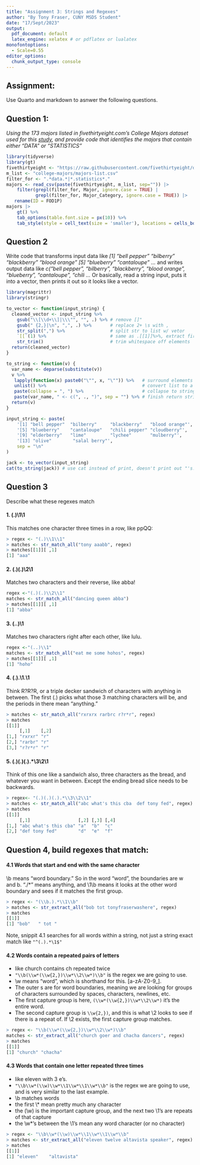 ```yaml
---
title: "Assignment 3: Strings and Regexes"
author: "By Tony Fraser, CUNY MSDS Student"
date: "17/Sept/2023"
output:
  pdf_document: default
  latex_engine: xelatex # or pdflatex or lualatex
monofontoptions: 
  - Scale=0.55
editor_options: 
  chunk_output_type: console
---
```

##  Assignment:
Use Quarto and markdown to asnwer the following questions.

## Question 1:
_Using the 173 majors listed in fivethirtyeight.com’s College Majors dataset used for this [study](https://fivethirtyeight.com/features/the-economic-guide-to-picking-a-college-major), and provide code that identifies the majors that contain either "DATA" or "STATISTICS"_

```r
library(tidyverse)
library(gt)
fivethirtyeight <- "https://raw.githubusercontent.com/fivethirtyeight/data/master/"
m_list <- "college-majors/majors-list.csv"
filter_for <- ".*data.*|*.statistics*."
majors <- read_csv(paste(fivethirtyeight, m_list, sep="")) |> 
    filter(grepl(filter_for, Major, ignore.case = TRUE) | 
           grepl(filter_for, Major_Category, ignore.case = TRUE)) |>
   rename(ID = FOD1P)
majors |> 
    gt() %>%
    tab_options(table.font.size = px(10)) %>% 
    tab_style(style = cell_text(size = 'smaller'), locations = cells_body())
```
\newpage
## Question 2
Write code that transforms input data like 
_[1] "bell pepper"  "bilberry"     "blackberry"   "blood orange"
[5] "blueberry"    "cantaloupe" ... _ and writes output data like _
c("bell pepper", "bilberry", "blackberry", "blood orange", 
"blueberry", "cantaloupe", "chili ..._ Or basically, read a string input, puts it into a vector, then prints it out so it looks like a vector.


```r
library(magrittr)
library(stringr)

to_vector <- function(input_string) {
  cleaned_vector <- input_string %>%
    gsub("\\[\\d+\\]|\\\"", "", .) %>% # remove []"
    gsub(" {2,}|\n", ",", .) %>%       # replace 2+ \s with ,
    str_split(",") %>%                 # split str to list w/ vetor
    `[[`(1) %>%                        # same as .[[1]]%>%, extract first element
    str_trim()                         # trim whitespace off elements
  return(cleaned_vector)
}

to_string <- function(v) {
  var_name <- deparse(substitute(v))
  v %>%
   lapply(function(x) paste0("\"", x, "\"")) %>%   # surround elements with quotes
   unlist() %>%                                    # convert list to a character vector
   paste(collapse = ", ") %>%                      # collapse to string
   paste(var_name, " <- c(", ., ")", sep = "") %>% # finish return string
  return(v)
}

input_string <- paste(
    '[1] "bell pepper"  "bilberry"     "blackberry"   "blood orange"',
    '[5] "blueberry"    "cantaloupe"   "chili pepper" "cloudberry"',
    '[9] "elderberry"   "lime"         "lychee"       "mulberry"',
    '[13] "olive"        "salal berry"',
    sep = "\n"
)

jack <- to_vector(input_string)
cat(to_string(jack)) # use cat instead of print, doesn't print out "'s.\newpage
```

\newpage
## Question 3
Describe what these regexes match

#### 1. (.)\1\1
This matches one character three times in a row, like ppQQ:
```r
> regex <- "(.)\\1\\1"
> matches <- str_match_all("tony aaabb", regex)
> matches[[1]][ ,1]
[1] "aaa"
```
#### 2. (.)(.)\\2\\1
Matches two characters and their reverse, like abba!
```r
regex <-"(.)(.)\\2\\1"
matches <- str_match_all("dancing queen abba") 
> matches[[1]][ ,1]
[1] "abba"
```
#### 3. (..)\1
Matches two characters right after each other, like lulu.  
```r
regex <-"(..)\\1"
matches <- str_match_all("eat me some hohos", regex)
> matches[[1]][ ,1] 
[1] "hoho"
```
#### 4. (.).\\1.\\1
Think R?R?R, or a triple decker sandwich of characters with anything in between.  The first (.) picks what those 3 matching characters will be, and the periods in there mean "anything."

```r
> matches <- str_match_all("rxrxrx rarbrc r?r*r", regex) 
> matches
[[1]]
     [,1]    [,2]
[1,] "rxrxr" "r" 
[2,] "rarbr" "r" 
[3,] "r?r*r" "r" 

```
#### 5. (.)(.)(.).*\\3\\2\\1
Think of this one like a sandwich also, three characters as the bread, and whatever you want in between. Except the ending bread slice needs to be backwards.
```r
> regex<- "(.)(.)(.).*\\3\\2\\1"
> matches <- str_match_all("abc what's this cba  def tony fed", regex) 
> matches
[[1]]
     [,1]                  [,2] [,3] [,4]
[1,] "abc what's this cba" "a"  "b"  "c" 
[2,] "def tony fed"        "d"  "e"  "f" 
```

## Question 4, build regexes that match:
#### 4.1 Words that start and end with the same character
\\b means "word boundary." So in the word "word", the boundaries are w and b. "./*"  means anything, and \\1\\b means it looks at the other word boundary and sees if it matches the first group. 

```r
> regex <- "(\\b.).*\\1\\b"  
> matches <- str_extract_all("bob tot tonyfraserwashere", regex) 
> matches
[[1]]
[1] "bob"   " tot "
```
Note, snippit 4.1 searches for all words within a string, not just a string exact match like `"^(.).*\1$"`

#### 4.2 Words contain a repeated pairs of letters
- like church contains ch repeated twice
* `"\\b(\\w*(\\w{2,})\\w*\\2\\w*)\\b"` is the regex we are going to use. 
* \\w means "word", which is shorthand for this. [a-zA-Z0-9_]. 
* The outer \b's are for word boundaries, meaning we are looking for groups of characters surrounded by spaces, characters, newlines, etc.  
* The first capture group is here, `(\\w*(\\w{2,})\\w*\\2\\w*)` it's the entire word. 
* The second capture group is `\\w{2,})`, and this is what \\2 looks to see if there is a repeat of. If \\2 exists, the first capture group matches.  

```r
> regex <- "\\b(\\w*(\\w{2,})\\w*\\2\\w*)\\b"
matches <- str_extract_all("church goer and chacha dancers", regex)  
> matches
[[1]]
[1] "church" "chacha"
```

#### 4.3 Words that contain one letter repeated three times
- like eleven with 3 e's.
* `"\\b\\w*(\\w)\\w*\\1\\w*\\1\\w*\\b"` is the regex we are going to use, and is very similar to the last example. 
* \\b matches words
* the first \\* mean pretty much any character
* the (\\w) is the important capture group, and the next two \1's are repeats of that capture 
* the \\w*'s between the \\1's mean any word character (or no character) 
```r
> regex <- "\\b\\w*(\\w)\\w*\\1\\w*\\1\\w*\\b"
> matches <- str_extract_all("eleven twelve altavista speaker", regex) 
> matches
[[1]]
[1] "eleven"    "altavista"

```